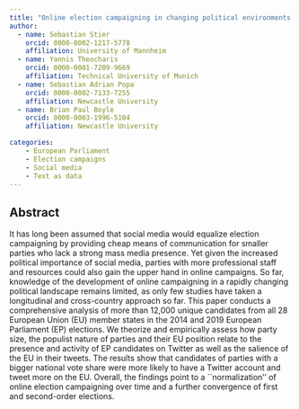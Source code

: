 ```yaml
---
title: "Online election campaigning in changing political environments: A comparison of the 2014 and 2019 European Parliament elections"
author:
  - name: Sebastian Stier
    orcid: 0000-0002-1217-5778
    affiliation: University of Mannheim
  - name: Yannis Theocharis
    orcid: 0000-0001-7209-9669
    affiliation: Technical University of Munich
  - name: Sebastian Adrian Popa
    orcid: 0000-0002-7133-7255
    affiliation: Newcastle University   
  - name: Brian Paul Boyle
    orcid: 0000-0003-1996-5104
    affiliation: Newcastle University

categories: 
    - European Parliament
    - Election campaigns
    - Social media
    - Text as data
---
```


## Abstract

It has long been assumed that social media would equalize election campaigning by providing cheap means of communication for smaller parties who lack a strong mass media presence. Yet given the increased political importance of social media, parties with more professional staff and resources could also gain the upper hand in online campaigns. So far, knowledge of the development of online campaigning in a rapidly changing political landscape remains limited, as only few studies have taken a longitudinal and cross-country approach so far. This paper conducts a comprehensive analysis of more than 12,000 unique candidates from all 28 European Union (EU) member states in the 2014 and 2019 European Parliament (EP) elections. We theorize and empirically assess how party size, the populist nature of parties and their EU position relate to the presence and activity of EP candidates on Twitter as well as the salience of the EU in their tweets. The results show that candidates of parties with a bigger national vote share were more likely to have a Twitter account and tweet more on the EU. Overall, the findings point to a ``normalization'' of online election campaigning over time and a further convergence of first and second-order elections.

## 
